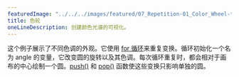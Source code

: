 ---
featuredImage: "../../../images/featured/07_Repetition-01_Color_Wheel-thumbnail.png"
title: 色轮
oneLineDescription: 创建颜色光谱的可视化。
---

这个例子展示了不同色调的外观。它使用 <a href="https://p5js.org/reference/p5/for" target="_blank">for 循环</a>来重复变换。循环初始化一个名为 angle 的变量，它改变圆的旋转以及其色调。每次循环重复时，都会相对于画布的中心绘制一个圆。<a href="https://p5js.org/reference/p5/push" target="_blank">push()</a> 和 <a href="https://p5js.org/reference/p5/pop" target="_blank">pop()</a> 函数使这些变换只影响单独的圆。
